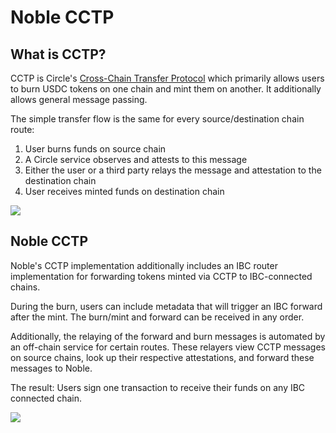 # Noble CCTP

## What is CCTP?

CCTP is Circle's [Cross-Chain Transfer Protocol] which primarily allows users to burn USDC tokens on one chain and mint them on another. It additionally allows general message passing.

The simple transfer flow is the same for every source/destination chain route:

1. User burns funds on source chain
2. A Circle service observes and attests to this message
3. Either the user or a third party relays the message and attestation to the destination chain
4. User receives minted funds on destination chain

![](./cctp-high-level.png)

## Noble CCTP

Noble's CCTP implementation additionally includes an IBC router implementation for forwarding tokens minted via CCTP to IBC-connected chains.

During the burn, users can include metadata that will trigger an IBC forward after the mint. The burn/mint and forward can be received in any order.

Additionally, the relaying of the forward and burn messages is automated by an off-chain service for certain routes. These relayers view CCTP messages on source chains, look up their respective attestations, and forward these messages to Noble.

The result: Users sign one transaction to receive their funds on any IBC connected chain.

![](./cctp-noble.png)



[Cross-Chain Transfer Protocol]: https://developers.circle.com/stablecoin/docs/cctp-getting-started
